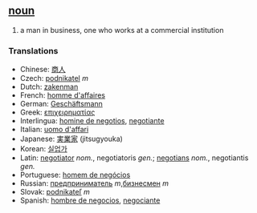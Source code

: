 == [[noun]] ==
# a man in business, one who works at a commercial institution

=== Translations ===
*Chinese: [[商人]]
*Czech: [[podnikatel]]  ''m''
*Dutch: [[zakenman]]
*French: [[homme d'affaires]]
*German: [[Geschäftsmann]]
*Greek: [[επιχειρηματίας]]
*Interlingua: [[homine de negotios]], [[negotiante]]
*Italian: [[uomo d'affari]]
*Japanese: [[実業家]] (jitsugyouka)
*Korean: [[실업가]]
*Latin: [[negotiator]] ''nom.'', negotiatoris ''gen.''; [[negotians]] ''nom.'', negotiantis ''gen.''
*Portuguese: [[homem de negócios]]
*Russian: [[предприниматель]] ''m'',[[бизнесмен]] ''m''
*Slovak: [[podnikateľ]]  ''m'' 
*Spanish: [[hombre de negocios]], [[negociante]]